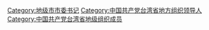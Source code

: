 [[Category:地级市市委书记|Category:地级市市委书记]]
[[Category:中国共产党台湾省地方组织领导人|Category:中国共产党台湾省地方组织领导人]]
[[Category:中国共产党台湾省地级组织成员|Category:中国共产党台湾省地级组织成员]]
